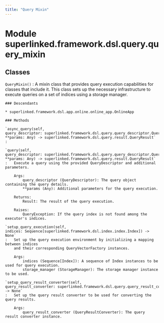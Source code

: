 ```yaml
---
title: "Query Mixin"
---
```


Module superlinked.framework.dsl.query.query_mixin
==================================================

Classes
-------

`QueryMixin()`
:   A mixin class that provides query execution capabilities for classes that include it.
    This class sets up the necessary infrastructure to execute queries on a set of indices
    using a storage manager.

    ### Descendants

    * superlinked.framework.dsl.app.online.online_app.OnlineApp

    ### Methods

    `async_query(self, query_descriptor: superlinked.framework.dsl.query.query_descriptor.QueryDescriptor, **params: Any) ‑> superlinked.framework.dsl.query.result.QueryResult`
    :

    `query(self, query_descriptor: superlinked.framework.dsl.query.query_descriptor.QueryDescriptor, **params: Any) ‑> superlinked.framework.dsl.query.result.QueryResult`
    :   Execute a query using the provided QueryDescriptor and additional parameters.
        
        Args:
            query_descriptor (QueryDescriptor): The query object containing the query details.
            **params (Any): Additional parameters for the query execution.
        
        Returns:
            Result: The result of the query execution.
        
        Raises:
            QueryException: If the query index is not found among the executor's indices.

    `setup_query_execution(self, indices: Sequence[superlinked.framework.dsl.index.index.Index]) ‑> None`
    :   Set up the query execution environment by initializing a mapping between indices
        and their corresponding QueryVectorFactory instances.
        
        Args:
            indices (Sequence[Index]): A sequence of Index instances to be used for query execution.
            storage_manager (StorageManager): The storage manager instance to be used.

    `setup_query_result_converter(self, query_result_converter: superlinked.framework.dsl.query.query_result_converter.query_result_converter.QueryResultConverter) ‑> None`
    :   Set up the query result converter to be used for converting the query results.
        
        Args:
            query_result_converter (QueryResultConverter): The query result converter instance.